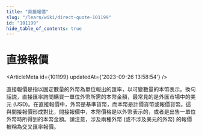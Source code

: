 ```yaml
---
title: "直接報價"
slug: "/learn/wiki/direct-quote-101199"
id: "101199"
hide_table_of_contents: true
---
```



# 直接報價

<ArticleMeta id={101199} updatedAt={'2023-09-26 13:58:54'} />
<div className='border-solid border-b border-t-0 my-4 border-[var(--ifm-color-gray-300)]' />

直接報價是指以固定數量的外幣為單位報出的匯率，以可變數量的本幣表示。換句話説，直接匯率詢問購買一單位外幣所需的本幣金額，最常見的是外匯市場中的美元 (USD)。在直接報價中，外幣是基準貨幣，而本幣是計價貨幣或報價貨幣。這與間接報價形成對比，間接報價中，本幣價格是以外幣表示的，或者是出售一單位外幣時所得到的本幣金額。請注意，涉及兩種外幣 (或不涉及美元的外幣) 的報價被稱為交叉匯率報價。
